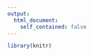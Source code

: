 ```yaml
---
output:
  html_document:
    self_contained: false
---
```


```r
library(knitr)
```



